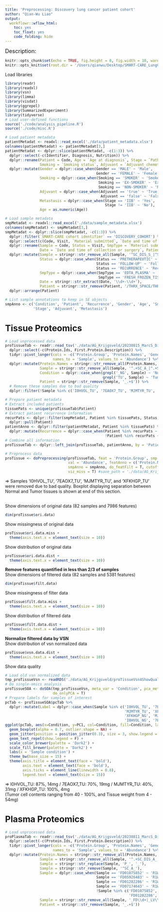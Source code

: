 ```yaml
---
title: 'Preprocessing: Discovery lung cancer patient cohort'
author: "Qian-Wu Liao"
output:
  workflowr::wflow_html:
    toc: yes
    toc_float: yes
    code_folding: hide
---
```


<font size='4'> Description: </font>

```r
knitr::opts_chunk$set(echo = TRUE, fig.height = 8, fig.width = 10, warning = F)
knitr::opts_knit$set(root.dir = '/Users/qianwu/Desktop/SMART-CARE_LungCancer_Discovery')
```

Load libraries
```r
library(readr)
library(readxl)
library(vsn)
library(limma)
library(visdat)
library(ggrepel)
library(SummarizedExperiment)
library(tidyverse)
# Load user-defined functions
source('./code/analysis_pipeline.R')
source('./code/misc.R')
```

```r
# Load patient metadata
patientMetadat <- readxl::read_excel('./data/patient_metadata.xlsx')
colnames(patientMetadat) <- patientMetadat[3,]
patientMetadat <- dplyr::slice(patientMetadat, -c(1:3)) %>%
  dplyr::select(-c(Identifier, Diagnosis, Nutrition)) %>%
  dplyr::rename(Patient = Code, Age = `Age at diagnosis`, Stage = `Pathological stage`,
                Smoking = `Smoking status`, Adjuvant = `Adjuvant chemotherapy`) %>%
  dplyr::mutate(Gender = dplyr::case_when(Gender == 'MALE' ~ 'Male',
                                          Gender == 'FEMALE' ~ 'Female'),
                Smoking = dplyr::case_when(Smoking == 'SMOKER' ~ 'Smoker',
                                           Smoking == 'EX-SMOKER' ~ 'Ex-smoker',
                                           Smoking == 'NON-SMOKER' ~ 'Non-smoker'),
                Adjuvant = dplyr::case_when(Adjuvant == 'true' ~ 'True',
                                            Adjuvant == 'false' ~ 'False'),
                Metastasis = dplyr::case_when(Stage == 'IIB' ~ 'Yes',
                                              Stage != 'IIB' ~ 'No'),
                Age = as.numeric(Age))

# Load sample metadata
smpMetadat <- readxl::read_excel('./data/sample_metadata.xlsx')
colnames(smpMetadat) <- smpMetadat[3,]
smpMetadat <- dplyr::slice(smpMetadat, -c(1:3)) %>%
  dplyr::filter(`SMART-CARE cohort identifier` == 'DISCOVERY_COHORT') %>%
  dplyr::select(c(Code, Visit, `Material submitted`, `Date and time of collection or surgery`, Parents)) %>%
  dplyr::rename(Sample = Code, Status = Visit, SmpType = `Material submitted`,
                Date = `Date and time of collection or surgery`, Patient = Parents) %>%
  dplyr::mutate(Sample = stringr::str_remove_all(Sample, '^SC_DIS_S_|^SC_S_|_P'),
                Status = dplyr::case_when(Status == 'PRETHERAPEUTIC' ~ 'Baseline',
                                          Status == 'FOLLOW-UP' ~ 'Follow-up',
                                          Status == 'RECURRENCE' ~ 'Recurrence'),
                SmpType = dplyr::case_when(SmpType == 'EDTA_PLASMA' ~ 'Plasma',
                                           SmpType == 'FRESH_FROZEN_TISSUE' ~ 'Tissue'),
                Date = stringr::str_extract(Date, '\\d+-\\d+'),
                Patient = stringr::str_remove(Patient, '/THRX_SPACE/THRX_DB/')) %>%
  dplyr::arrange(Patient)

# List sample annotations to keep in SE objects
smpAnno <- c('Condition', 'Patient', 'Recurrence', 'Gender', 'Age', 'Smoking',
             'Stage', 'Adjuvant', 'Metastasis')
```

# Tissue Proteomics

```r
# Load unprocessed data
proTissueTab <- readr::read_tsv('./data/AG_Krijgsveld/20230815_MarcS_Discovery_Tissue.pg_matrix.tsv') %>%
  dplyr::select(-c(Protein.Ids, First.Protein.Description)) %>%
  tidyr::pivot_longer(cols = -c('Protein.Group', 'Protein.Names', 'Genes'),
                      names_to = 'Sample', values_to = 'Abundance') %>%
  dplyr::mutate(Protein.Names = stringr::str_remove_all(Protein.Names, '_HUMAN'),
                Sample = stringr::str_remove_all(Sample, '^.+SC_A_|^.+SC_DIS_A_|4\\.raw$'),
                Condition = dplyr::case_when(grepl('_NG', Sample) ~ 'Normal',
                                             grepl('TU', Sample) ~ 'Tumor'),
                Patient = stringr::str_remove(Sample, '_.+$')) %>%
  # Remove these samples due to bad quality
  dplyr::filter(!Sample %in% c('I0HVOL_TU', '7EAOX7_TU', 'MJMTYR_TU', 'XFKHGP_TU'))

# Prepare patient metadata
# Extract included patients
tissuePats <- unique(proTissueTab$Patient)
# Extract patient recurrence information
recurPats <- dplyr::filter(smpMetadat, Patient %in% tissuePats, Status == 'Recurrence') %>%
  dplyr::pull(Patient)
patientAnno <- dplyr::filter(patientMetadat, Patient %in% tissuePats) %>%
  dplyr::mutate(Recurrence = dplyr::case_when(Patient %in% recurPats ~ 'Yes',
                                              !Patient %in% recurPats ~ 'No'))
# Combine all information
proTissueTab <- dplyr::left_join(proTissueTab, patientAnno, by = 'Patient')

# Preprocess data
proTissue <- doPreprocessing(proTissueTab, feat = 'Protein.Group', smp = 'Sample',
                             val = 'Abundance', featAnno = c('Protein.Names', 'Genes'),
                             smpAnno = smpAnno, do_featFilt = T, cutoff = 0.67,
                             viz_miss = T) #save_path = './data/AG_Krijgsveld/proTissue'
```
=> Samples 'I0HVOL_TU', '7EAOX7_TU', 'MJMTYR_TU', and 'XFKHGP_TU' were removed due
to bad quality. Boxplot displaying separation between Normal and Tumor tissues is
shown at end of this section.
<br/>
<br/>

Show dimensions of original data (82 samples and 7986 features)
```r
dim(proTissue$ori.data)
```

Show missingness of original data
```r
proTissue$ori.data.miss +
  theme(axis.text.x = element_text(size = 10))
```

Show distribution of original data
```r
proTissue$ori.data.dist +
  theme(axis.text.x = element_text(size = 10))
```

**Remove features quantified in less than 2/3 of samples**\
Show dimensions of filtered data (82 samples and 5381 features)
```r
dim(proTissue$filt.data)
```

Show missingness of filter data
```r
proTissue$filt.data.miss +
  theme(axis.text.x = element_text(size = 10))
```

Show distribution of filtered data
```r
proTissue$filt.data.dist +
  theme(axis.text.x = element_text(size = 10))
```

**Normalize filtered data by VSN**\
Show distribution of vsn normalized data
```r
proTissue$vsn.data.dist +
  theme(axis.text.x = element_text(size = 10))
```

Show data quality
```r
# Load old vsn normalized data
tmp_proTissueVsn <- readRDS('./data/AG_Krijgsveld/proTissueVsn4ShowQuality.rds')
# Do single-omics analysis
proTissueSOA <- doSOA(tmp_proTissueVsn, meta_var = 'Condition', pca_method = 'ppca',
                      do_onlyPCA = T)
# Prepare labels for samples of interest
pcTab <- proTissueSOA$pcTab %>%
  dplyr::mutate(Label = dplyr::case_when(Sample %in% c('I0HVOL_TU', '7EAOX7_TU',
                                                       'MJMTYR_TU', 'XFKHGP_TU',
                                                       'XFKHGP_NG', 'MJMTYR_NG',
                                                       'I0HVOL_NG', '7EAOX7_NG') ~ Sample))
ggplot(pcTab, aes(x=Condition, y=PC1, col=Condition, fill=Condition, label=Label)) +
  geom_boxplot(alpha = 0.7, outlier.shape = NA) +
  geom_jitter(position = position_jitter(0.3), size = 3, show.legend = F) +
  geom_text_repel(show.legend = F) +
  scale_color_brewer(palette = 'Dark2') +
  scale_fill_brewer(palette = 'Dark2') +
  labs(x = 'Sample condition') +
  theme_bw(base_size = 15) +
  theme(axis.title = element_text(face = 'bold'),
        axis.text = element_text(face = 'bold'),
        axis.ticks = element_line(linewidth = 0.8),
        legend.text = element_text(size = 15))
```
=> I0HVOL_TU: 87%, 14mg / 7EAOX7_TU: 70%, 19mg / MJMTYR_TU: 40%, 31mg / XFKHGP_TU: 100%, 4mg\
(Tumor cell contents ranging from 40 - 100%, and Tissue weight from 4 - 54mg)




# Plasma Proteomics

```r
# Load unprocessed data
proPlasmaTab <- readr::read_tsv('./data/AG_Krijgsveld/20230811_MarcS_Discovery_Plasma.pg_matrix.tsv') %>%
  dplyr::select(-c(Protein.Ids, First.Protein.Description)) %>%
  tidyr::pivot_longer(cols = -c('Protein.Group', 'Protein.Names', 'Genes'),
                      names_to = 'Sample', values_to = 'Abundance') %>%
  dplyr::mutate(Protein.Names = stringr::str_remove_all(Protein.Names, '_HUMAN'),
                Sample = stringr::str_remove_all(Sample, '^.+SC_DIS_A_|_4\\.raw$|\\.raw$|^.+KA_|_P'),
                Sample = stringr::str_replace(Sample, 'P_', '_'),
                Sample = stringr::str_remove(Sample, '^SC_A_'),
                Sample = dplyr::case_when(Sample == 'FD01075852' ~ 'R1WTOP_V1',
                                          Sample == 'FD05926483' ~ 'R1WTOP_V2',
                                          Sample == 'FD01282286' ~ 'R1WTOP_V3',
                                          Sample == 'FD07174643' ~ 'R1WTOP_V4',
                                          !Sample %in% c('FD01075852', 'FD05926483',
                                                         'FD01282286', 'FD07174643') ~ Sample),
                Sample = stringr::str_remove_all(Sample, '_FD\\d+|_LV\\d+'),
                Patient = stringr::str_remove(Sample, '_.+$'))
```

